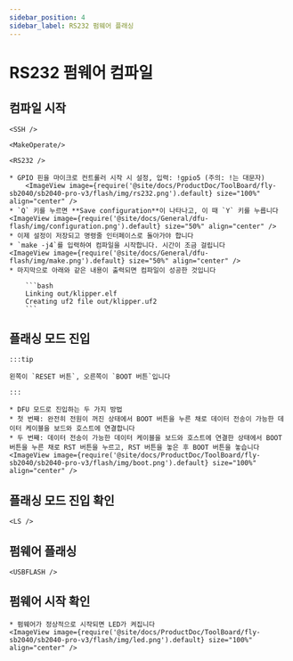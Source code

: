 ```yaml
---
sidebar_position: 4
sidebar_label: RS232 펌웨어 플래싱
---
```




# RS232 펌웨어 컴파일

## 컴파일 시작

    <SSH />

    <MakeOperate/>

    <RS232 />

    * GPIO 핀을 마이크로 컨트롤러 시작 시 설정, 입력: !gpio5 (주의: !는 대문자)
        <ImageView image={require('@site/docs/ProductDoc/ToolBoard/fly-sb2040/sb2040-pro-v3/flash/img/rs232.png').default} size="100%" align="center" />
    * `Q` 키를 누르면 **Save configuration**이 나타나고, 이 때 `Y` 키를 누릅니다
    <ImageView image={require('@site/docs/General/dfu-flash/img/configuration.png').default} size="50%" align="center" />
    * 이제 설정이 저장되고 명령줄 인터페이스로 돌아가야 합니다
    * `make -j4`를 입력하여 컴파일을 시작합니다. 시간이 조금 걸립니다
    <ImageView image={require('@site/docs/General/dfu-flash/img/make.png').default} size="50%" align="center" />
    * 마지막으로 아래와 같은 내용이 출력되면 컴파일이 성공한 것입니다

        ```bash
        Linking out/klipper.elf
        Creating uf2 file out/klipper.uf2
        ```


## 플래싱 모드 진입

    :::tip

    왼쪽이 `RESET 버튼`, 오른쪽이 `BOOT 버튼`입니다

    :::

    * DFU 모드로 진입하는 두 가지 방법
    * 첫 번째: 완전히 전원이 꺼진 상태에서 BOOT 버튼을 누른 채로 데이터 전송이 가능한 데이터 케이블을 보드와 호스트에 연결합니다
    * 두 번째: 데이터 전송이 가능한 데이터 케이블을 보드와 호스트에 연결한 상태에서 BOOT 버튼을 누른 채로 RST 버튼을 누르고, RST 버튼을 놓은 후 BOOT 버튼을 놓습니다
    <ImageView image={require('@site/docs/ProductDoc/ToolBoard/fly-sb2040/sb2040-pro-v3/flash/img/boot.png').default} size="100%" align="center" />

## 플래싱 모드 진입 확인

    <LS />


## 펌웨어 플래싱 
    
    <USBFLASH />
    


## 펌웨어 시작 확인

    * 펌웨어가 정상적으로 시작되면 LED가 켜집니다
    <ImageView image={require('@site/docs/ProductDoc/ToolBoard/fly-sb2040/sb2040-pro-v3/flash/img/led.png').default} size="100%" align="center" />
